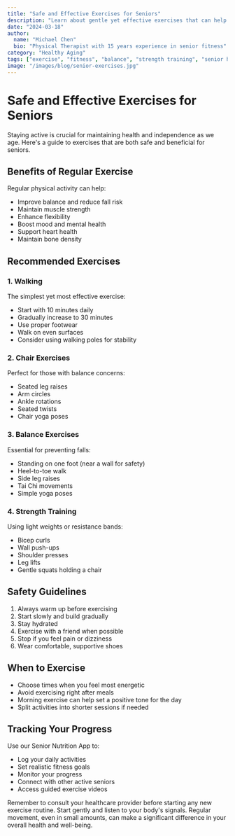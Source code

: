 ```yaml
---
title: "Safe and Effective Exercises for Seniors"
description: "Learn about gentle yet effective exercises that can help seniors maintain strength, balance, and flexibility."
date: "2024-03-18"
author:
  name: "Michael Chen"
  bio: "Physical Therapist with 15 years experience in senior fitness"
category: "Healthy Aging"
tags: ["exercise", "fitness", "balance", "strength training", "senior health"]
image: "/images/blog/senior-exercises.jpg"
---
```


# Safe and Effective Exercises for Seniors

Staying active is crucial for maintaining health and independence as we age. Here's a guide to exercises that are both safe and beneficial for seniors.

## Benefits of Regular Exercise

Regular physical activity can help:
- Improve balance and reduce fall risk
- Maintain muscle strength
- Enhance flexibility
- Boost mood and mental health
- Support heart health
- Maintain bone density

## Recommended Exercises

### 1. Walking
The simplest yet most effective exercise:
- Start with 10 minutes daily
- Gradually increase to 30 minutes
- Use proper footwear
- Walk on even surfaces
- Consider using walking poles for stability

### 2. Chair Exercises
Perfect for those with balance concerns:
- Seated leg raises
- Arm circles
- Ankle rotations
- Seated twists
- Chair yoga poses

### 3. Balance Exercises
Essential for preventing falls:
- Standing on one foot (near a wall for safety)
- Heel-to-toe walk
- Side leg raises
- Tai Chi movements
- Simple yoga poses

### 4. Strength Training
Using light weights or resistance bands:
- Bicep curls
- Wall push-ups
- Shoulder presses
- Leg lifts
- Gentle squats holding a chair

## Safety Guidelines

1. Always warm up before exercising
2. Start slowly and build gradually
3. Stay hydrated
4. Exercise with a friend when possible
5. Stop if you feel pain or dizziness
6. Wear comfortable, supportive shoes

## When to Exercise

- Choose times when you feel most energetic
- Avoid exercising right after meals
- Morning exercise can help set a positive tone for the day
- Split activities into shorter sessions if needed

## Tracking Your Progress

Use our Senior Nutrition App to:
- Log your daily activities
- Set realistic fitness goals
- Monitor your progress
- Connect with other active seniors
- Access guided exercise videos

Remember to consult your healthcare provider before starting any new exercise routine. Start gently and listen to your body's signals. Regular movement, even in small amounts, can make a significant difference in your overall health and well-being. 